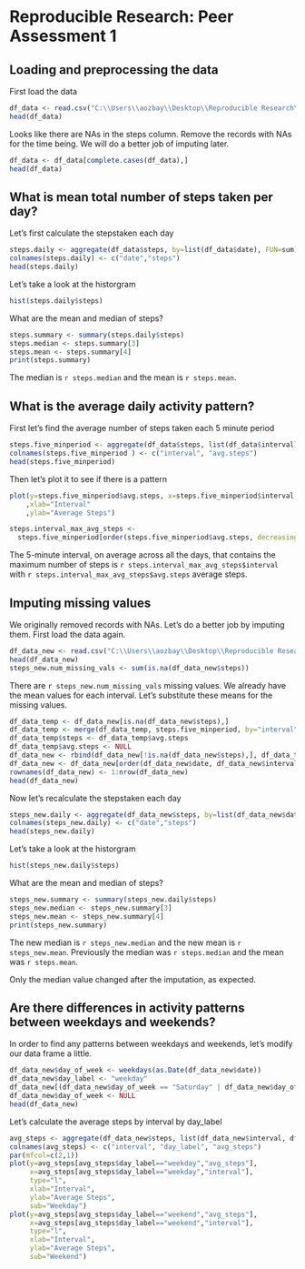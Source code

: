 # Reproducible Research: Peer Assessment 1


## Loading and preprocessing the data

First load the data

```r
df_data <- read.csv("C:\\Users\\aozbay\\Desktop\\Reproducible Research\\activity.csv")
head(df_data)
```

Looks like there are NAs in the steps column. Remove the records with NAs for the time being. We will do a better job of imputing later.

```r
df_data <- df_data[complete.cases(df_data),]
head(df_data)
```


## What is mean total number of steps taken per day?

Let's first calculate the stepstaken each day

```r
steps.daily <- aggregate(df_data$steps, by=list(df_data$date), FUN=sum)
colnames(steps.daily) <- c("date","steps")
head(steps.daily)
```

Let's take a look at the historgram

```r
hist(steps.daily$steps)
```

What are the mean and median of steps?

```r
steps.summary <- summary(steps.daily$steps)
steps.median <- steps.summary[3]
steps.mean <- steps.summary[4]
print(steps.summary)
```

The median is `r steps.median` and the mean is `r steps.mean`.

## What is the average daily activity pattern?

First let's find the average number of steps taken each 5 minute period

```r
steps.five_minperiod <- aggregate(df_data$steps, list(df_data$interval), mean)
colnames(steps.five_minperiod ) <- c("interval", "avg.steps")
head(steps.five_minperiod)
```

Then let's plot it to see if there is a pattern

```r
plot(y=steps.five_minperiod$avg.steps, x=steps.five_minperiod$interval, type="l"
    ,xlab="Interval"
    ,ylab="Average Steps")
```

```r
steps.interval_max_avg_steps <- 
  steps.five_minperiod[order(steps.five_minperiod$avg.steps, decreasing=TRUE)[1],]
```

The 5-minute interval, on average across all the days, that contains the maximum number of steps is `r steps.interval_max_avg_steps$interval` with `r steps.interval_max_avg_steps$avg.steps` average steps.

## Imputing missing values

We originally removed records with NAs. Let's do a better job by imputing them. First load the data again.

```r
df_data_new <- read.csv("C:\\Users\\aozbay\\Desktop\\Reproducible Research\\activity.csv")
head(df_data_new)
steps_new.num_missing_vals <- sum(is.na(df_data_new$steps))
```

There are `r steps_new.num_missing_vals` missing values. We already have the mean values for each interval. Let's substitute these means for the missing values.

```r
df_data_temp <- df_data_new[is.na(df_data_new$steps),]
df_data_temp <- merge(df_data_temp, steps.five_minperiod, by="interval")
df_data_temp$steps <- df_data_temp$avg.steps
df_data_temp$avg.steps <- NULL
df_data_new <- rbind(df_data_new[!is.na(df_data_new$steps),], df_data_temp)
df_data_new <- df_data_new[order(df_data_new$date, df_data_new$interval),]
rownames(df_data_new) <- 1:nrow(df_data_new)
head(df_data_new)
```

Now let's recalculate the stepstaken each day

```r
steps_new.daily <- aggregate(df_data_new$steps, by=list(df_data_new$date), FUN=sum)
colnames(steps_new.daily) <- c("date","steps")
head(steps_new.daily)
```

Let's take a look at the historgram

```r
hist(steps_new.daily$steps)
```

What are the mean and median of steps?

```r
steps_new.summary <- summary(steps_new.daily$steps)
steps_new.median <- steps_new.summary[3]
steps_new.mean <- steps_new.summary[4]
print(steps_new.summary)
```

The new median is `r steps_new.median` and the new mean is `r steps_new.mean`.
Previously the median was `r steps.median` and the mean was `r steps.mean`.

Only the median value changed after the imputation, as expected.


## Are there differences in activity patterns between weekdays and weekends?

In order to find any patterns between weekdays and weekends, let's modify our data frame a little.

```r
df_data_new$day_of_week <- weekdays(as.Date(df_data_new$date))
df_data_new$day_label <- "weekday"
df_data_new[(df_data_new$day_of_week == "Saturday" | df_data_new$day_of_week == "Sunday"),"day_label"] <- "weekend"
df_data_new$day_of_week <- NULL
head(df_data_new)
```

Let's calculate the average steps by interval by day_label

```r
avg_steps <- aggregate(df_data_new$steps, list(df_data_new$interval, df_data_new$day_label), FUN=mean)
colnames(avg_steps) <- c("interval", "day_label", "avg_steps")
par(mfcol=c(2,1))
plot(y=avg_steps[avg_steps$day_label=="weekday","avg_steps"],
     x=avg_steps[avg_steps$day_label=="weekday","interval"],
     type="l",
     xlab="Interval",
     ylab="Average Steps",
     sub="Weekday")
plot(y=avg_steps[avg_steps$day_label=="weekend","avg_steps"],
     x=avg_steps[avg_steps$day_label=="weekend","interval"],
     type="l",
     xlab="Interval",
     ylab="Average Steps",
     sub="Weekend")
```


